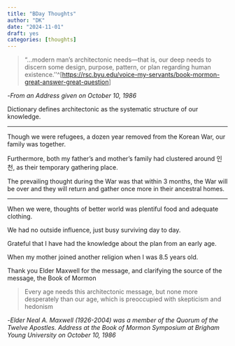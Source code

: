 ```yaml
---
title: "BDay Thoughts"
author: "DK"
date: "2024-11-01"
draft: yes
categories: [thoughts]
---
```


> "...modern man’s architectonic needs—that is, our deep needs to discern some design, purpose, pattern, or plan regarding human existence.''\^\[<https://rsc.byu.edu/voice-my-servants/book-mormon-great-answer-great-question>\]

\-*From an* *Address given on October 10, 1986*

Dictionary defines architectonic as the systematic structure of our knowledge.

---

Though we were refugees, a dozen year removed from the Korean War, our family was together.

Furthermore, both my father's and mother's family had clustered around 인천, as their temporary gathering place.

The prevailing thought during the War was that within 3 months, the War will be over and they will return and gather once more in their ancestral homes.

---

When we were, thoughts of better world was plentiful food and adequate clothing.

We had no outside influence, just busy surviving day to day.

Grateful that I have had the knowledge about the plan from an early age.

When my mother joined another religion when I was 8.5 years old.

Thank you Elder Maxwell for the message, and clarifying the source of the message, the Book of Mormon

> Every age needs this architectonic message, but none more desperately than our age, which is preoccupied with skepticism and hedonism

\-*Elder Neal A. Maxwell (1926-2004) was a member of the Quorum of the Twelve Apostles. Address at the Book of Mormon Symposium at Brigham Young University on October 10, 1986*

